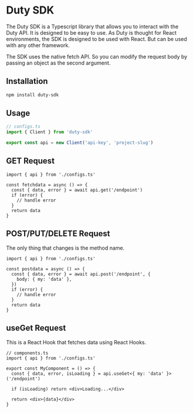 # Duty SDK

The Duty SDK is a Typescript library that allows you to interact with the Duty API. It is designed to be easy to use.
As Duty is thought for React environments, the SDK is designed to be used with React. But can be used with any other framework.

The SDK uses the native fetch API. So you can modify the request body by passing an object as the second argument.

## Installation

```bash
npm install duty-sdk
```

## Usage

```typescript
// configs.ts
import { Client } from 'duty-sdk'

export const api = new Client('api-key', 'project-slug')
```

## GET Request

```tsx
import { api } from './configs.ts'

const fetchdata = async () => {
  const { data, error } = await api.get('/endpoint')
  if (error) {
    // handle error
  }
  return data
}
```

## POST/PUT/DELETE Request

The only thing that changes is the method name.

```tsx
import { api } from './configs.ts'

const postdata = async () => {
  const { data, error } = await api.post('/endpoint', {
    body: { my: 'data' },
  })
  if (error) {
    // handle error
  }
  return data
}
```

## useGet Request

This is a React Hook that fetches data using React Hooks.

```tsx
// components.ts
import { api } from './configs.ts'

export const MyComponent = () => {
  const { data, error, isLoading } = api.useGet<{ my: 'data' }>('/endpoint')

  if (isLoading) return <div>Loading...</div>

  return <div>{data}</div>
}
```
